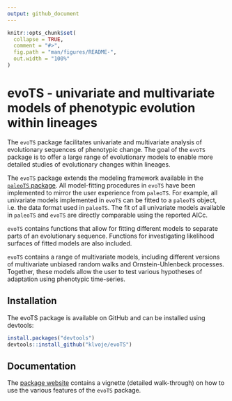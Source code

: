 ```yaml
---
output: github_document
---
```


<!-- README.md is generated from README.Rmd. Please edit that file -->

```r
knitr::opts_chunk$set(
  collapse = TRUE,
  comment = "#>",
  fig.path = "man/figures/README-",
  out.width = "100%"
)
```

# evoTS - univariate and multivariate models of phenotypic evolution within lineages

<!-- badges: start -->
<!-- badges: end -->

The `evoTS` package facilitates univariate and multivariate analysis of evolutionary sequences of phenotypic change. The goal of the `evoTS` package is to offer a large range of evolutionary models to enable more detailed studies of evolutionary changes within lineages.

The `evoTS` package extends the modeling framework available in the <a href="https://cran.r-project.org/web/packages/paleoTS/index.html"> `paleoTS` package</a>. All model-fitting procedures in `evoTS` have been implemented to mirror the user experience from `paleoTS`. For example, all univariate models implemented in `evoTS` can be fitted to a `paleoTS` object, i.e. the data format used in `paleoTS`. The fit of all univariate models available in `paleoTS` and `evoTS` are directly comparable using the reported AICc. 

`evoTS` contains functions that allow for fitting different models to separate parts of an evolutionary sequence. Functions for investigating likelihood surfaces of fitted models are also included.

`evoTS` contains a range of multivariate models, including different versions of multivariate unbiased random walks and Ornstein-Uhlenbeck processes. Together, these models allow the user to test various hypotheses of adaptation using phenotypic time-series. 


## Installation

The evoTS package is available on GitHub and can be installed using devtools: 

``` r
install.packages("devtools")
devtools::install_github("klvoje/evoTS")
```

## Documentation

The <a href="https://klvoje.github.io/evoTS/index.html">package website</a> contains a vignette (detailed walk-through) on how to use the various features of the `evoTS` package. 
